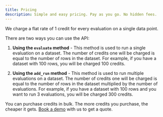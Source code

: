 ```yaml
---
title: Pricing
description: Simple and easy pricing. Pay as you go. No hidden fees.
---
```



We charge a flat rate of 1 credit for every evaluation on a single data point. 

There are two ways you can use the API:
1. **Using the `evaluate` method** - This method is used to run a single evaluation on a dataset. The number of credits one will be charged is equal to the number of rows in the dataset. For example, if you have a dataset with 100 rows, you will be charged 100 credits.

2. **Using the `add_run` method** - This method is used to run multiple evaluations on a dataset. The number of credits one will be charged is equal to the number of rows in the dataset multiplied by the number of evaluations. For example, if you have a dataset with 100 rows and you want to run 3 evaluations, you will be charged 300 credits.

You can purchase credits in bulk. The more credits you purchase, the cheaper it gets. [Book a demo](https://calendly.com/uptrain-sourabh/uptrain-demo) with us to get a quote.
